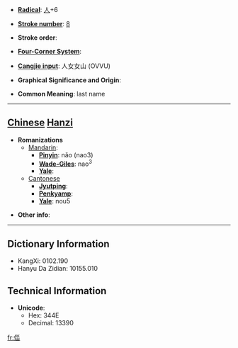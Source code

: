 * '''[[Wiktionary:Chinese radical index| Radical]]''': [[Wiktionary:Chinese radical index 人|人]]+6

* '''[[Wiktionary:Chinese total strokes index|Stroke number]]''': [[Wiktionary:Chinese total strokes index 8|8]]

* '''Stroke order''': 

* '''[[Wiktionary:Chinese four corner index|Four-Corner System]]''': 

* '''[[Wiktionary:Chinese Cangjie index|Cangjie input]]''': 人女女山 (OVVU)

* '''Graphical Significance and Origin''': 

* '''Common Meaning''': last name

----

== [[Chinese]] [[Hanzi]] ==

* '''Romanizations'''
** [[Mandarin]]:
*** '''[[Pinyin]]''': nǎo (nao3)
*** '''[[Wade-Giles]]''': nao<sup>3</sup>
*** '''[[Yale]]''': 
**[[Cantonese]]
***'''[[Jyutping]]''':
***'''[[Penkyamp]]''': 
***'''[[Yale]]''': nou5

* '''Other info''': 

----

== Dictionary Information ==

* KangXi: 0102.190
* Hanyu Da Zidian: 10155.010

== Technical Information ==

* '''Unicode''':
** Hex: 344E
** Decimal: 13390

[[fr:㑎]]